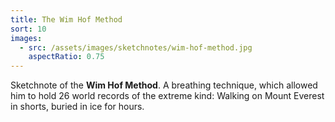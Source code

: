 ```yaml
---
title: The Wim Hof Method
sort: 10
images:
  - src: /assets/images/sketchnotes/wim-hof-method.jpg
    aspectRatio: 0.75
---
```


Sketchnote of the **Wim Hof Method**. A breathing technique, which allowed him to hold 26 world records of the extreme kind: Walking on Mount Everest in shorts, buried in ice for hours.
